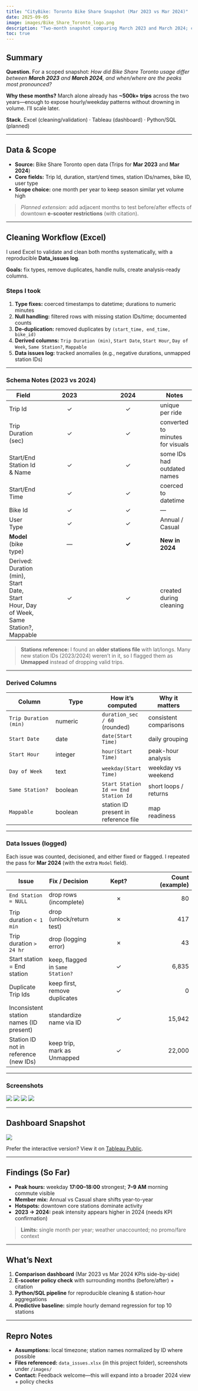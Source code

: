 ```yaml
---
title: "CityBike: Toronto Bike Share Snapshot (Mar 2023 vs Mar 2024)"
date: 2025-09-05
image: images/Bike_Share_Toronto_logo.png
description: "Two-month snapshot comparing March 2023 and March 2024; cleaned in Excel and visualized in Tableau."
toc: true
---
```


## Summary

**Question.** For a scoped snapshot: *How did Bike Share Toronto usage differ between **March 2023** and **March 2024**, and when/where are the peaks most pronounced?*  

**Why these months?** March alone already has **~500k+ trips** across the two years—enough to expose hourly/weekday patterns without drowning in volume. I’ll scale later.  

**Stack.** Excel (cleaning/validation) · Tableau (dashboard) · Python/SQL (planned)  

---

## Data & Scope

- **Source:** Bike Share Toronto open data (Trips for **Mar 2023** and **Mar 2024**)  
- **Core fields:** Trip Id, duration, start/end times, station IDs/names, bike ID, user type  
- **Scope choice:** one month per year to keep season similar yet volume high  

> *Planned extension:* add adjacent months to test before/after effects of downtown **e-scooter restrictions** (with citation).

---

## Cleaning Workflow (Excel)

I used Excel to validate and clean both months systematically, with a reproducible **Data_issues log**.  

**Goals:** fix types, remove duplicates, handle nulls, create analysis-ready columns.  

### Steps I took
1. **Type fixes:** coerced timestamps to datetime; durations to numeric minutes  
2. **Null handling:** filtered rows with missing station IDs/time; documented counts  
3. **De-duplication:** removed duplicates by `(start_time, end_time, bike_id)`  
4. **Derived columns:** `Trip Duration (min)`, `Start Date`, `Start Hour`, `Day of Week`, `Same Station?`, `Mappable`  
5. **Data issues log:** tracked anomalies (e.g., negative durations, unmapped station IDs)

---

### Schema Notes (2023 vs 2024)

| Field                                | 2023 | 2024 | Notes |
|---|:---:|:---:|---|
| Trip Id                              | ✓ | ✓ | unique per ride |
| Trip Duration (sec)                  | ✓ | ✓ | converted to minutes for visuals |
| Start/End Station Id & Name          | ✓ | ✓ | some IDs had outdated names |
| Start/End Time                       | ✓ | ✓ | coerced to datetime |
| Bike Id                              | ✓ | ✓ | — |
| User Type                            | ✓ | ✓ | Annual / Casual |
| **Model** (bike type)                | — | **✓** | **New in 2024** |
| Derived: Duration (min), Start Date, Start Hour, Day of Week, Same Station?, Mappable | ✓ | ✓ | created during cleaning |

> **Stations reference:** I found an **older stations file** with lat/longs. Many new station IDs (2023/2024) weren’t in it, so I flagged them as **Unmapped** instead of dropping valid trips.

---

### Derived Columns

| Column              | Type     | How it’s computed                                | Why it matters |
|---|---|---|---|
| `Trip Duration (min)` | numeric  | `duration_sec / 60` (rounded)                    | consistent comparisons |
| `Start Date`        | date     | `date(Start Time)`                                | daily grouping |
| `Start Hour`        | integer  | `hour(Start Time)`                                | peak-hour analysis |
| `Day of Week`       | text     | `weekday(Start Time)`                             | weekday vs weekend |
| `Same Station?`     | boolean  | `Start Station Id == End Station Id`              | short loops / returns |
| `Mappable`          | boolean  | station ID present in reference file              | map readiness |

---

### Data Issues (logged)

Each issue was counted, decisioned, and either fixed or flagged. I repeated the pass for **Mar 2024** (with the extra `Model` field).

| Issue                                   | Fix / Decision                                 | Kept? | Count (example) |
|---|---|:---:|---:|
| `End Station = NULL`                    | drop rows (incomplete)                          | ✗ | 80 |
| Trip duration `< 1 min`                 | drop (unlock/return test)                       | ✗ | 417 |
| Trip duration `> 24 hr`                 | drop (logging error)                            | ✗ | 43 |
| Start station = End station             | keep, flagged in `Same Station?`                | ✓ | 6,835 |
| Duplicate Trip Ids                      | keep first, remove duplicates                    | ✓ | 0 |
| Inconsistent station names (ID present) | standardize name via ID                         | ✓ | 15,942 |
| Station ID not in reference (new IDs)   | keep trip, mark as Unmapped                     | ✓ | 22,000 |

---

### Screenshots

<!-- Uncomment when ready -->
![](images/excel-raw-sample.png){fig-cap="Raw March 2023 sample — note NULL end stations and inconsistent formats"}
![](images/excel-data-issues.png){fig-cap="Data_issues log: issue, cause, and fix decisions"}
![](images/excel-cleaned.png){fig-cap="Cleaned schema with derived fields (duration, hour, weekday, mappable); 2024 adds 'Model'"}
![](images/stations-reference.png){fig-cap="Reference stations file (older, missing new IDs); unmapped trips flagged"}

---

## Dashboard Snapshot

![](images/StaticOverview.png){fig-cap="Overview dashboard — ridership peaks and station map (March 2024)"}

<div class="mt-3">
  <p class="text-muted">
    Prefer the interactive version? View it on
    <a href="https://public.tableau.com/views/Book2_17570616406970/Overview" target="_blank" rel="noopener">Tableau Public</a>.
  </p>
</div>

---

## Findings (So Far)

- **Peak hours:** weekday **17:00–18:00** strongest; **7–9 AM** morning commute visible  
- **Member mix:** Annual vs Casual share shifts year-to-year  
- **Hotspots:** downtown core stations dominate activity  
- **2023 → 2024:** peak intensity appears higher in 2024 (needs KPI confirmation)  

> **Limits:** single month per year; weather unaccounted; no promo/fare context

---

## What’s Next

1. **Comparison dashboard** (Mar 2023 vs Mar 2024 KPIs side-by-side)  
2. **E-scooter policy check** with surrounding months (before/after) + citation  
3. **Python/SQL pipeline** for reproducible cleaning & station-hour aggregations  
4. **Predictive baseline:** simple hourly demand regression for top 10 stations  

---

## Repro Notes

- **Assumptions:** local timezone; station names normalized by ID where possible  
- **Files referenced:** `data_issues.xlsx` (in this project folder), screenshots under `/images/`  
- **Contact:** Feedback welcome—this will expand into a broader 2024 view + policy checks  
